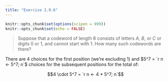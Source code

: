 ```yaml
---
title: "Exercise 2.9.6"
---
```


```r
knitr::opts_chunk$set(options(scipen = 999))
knitr::opts_chunk$set(echo = FALSE)
```

> Suppose that a codeword of length 8 consists of letters $A$, $B$, or $C$ or digits $0$ or $1$, and cannot start with $1$. How many such codewords are there?

There are 4 choices for the first position (we're excluding $1$) and $5^7 = `r n <- 5^7; n`$ choices for the subsequent positions for the total of:

$$4 \cdot 5^7 = `r n <- 4 * 5^7; n`$$